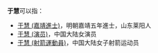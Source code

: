'''于慧'''可以指：
*[[于慧_(嘉靖進士)|于慧 (嘉靖進士)]]，明朝嘉靖五年進士，山东莱阳人
*[[于慧_(演员)|于慧 (演员)]]，中国大陆女演员
*[[于慧_(射箭運動員)|于慧 (射箭運動員)]]，中国大陆女子射箭运动员

{{Disambig|H|cat=二字于姓人名消歧义}}